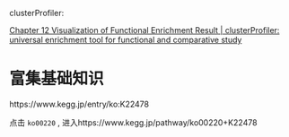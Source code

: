
clusterProfiler:

[Chapter 12 Visualization of Functional Enrichment Result | clusterProfiler: universal enrichment tool for functional and comparative study](http://yulab-smu.top/clusterProfiler-book/chapter12.html)

# 富集基础知识

https://www.kegg.jp/entry/ko:K22478

点击 `ko00220` , 进入https://www.kegg.jp/pathway/ko00220+K22478

